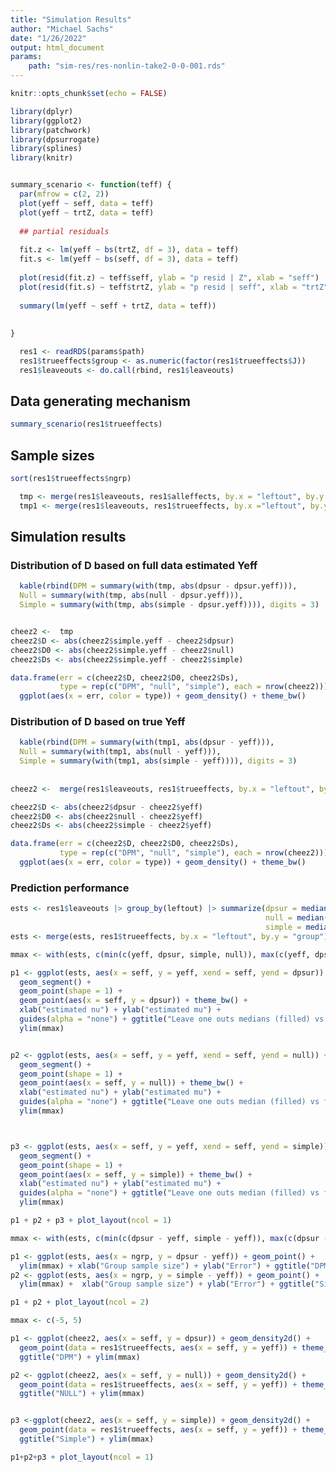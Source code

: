 ```yaml
---
title: "Simulation Results"
author: "Michael Sachs"
date: "1/26/2022"
output: html_document
params: 
    path: "sim-res/res-nonlin-take2-0-0-001.rds"
---
```


```r
knitr::opts_chunk$set(echo = FALSE)

library(dplyr)
library(ggplot2)
library(patchwork)
library(dpsurrogate)
library(splines)
library(knitr)


summary_scenario <- function(teff) {
  par(mfrow = c(2, 2))
  plot(yeff ~ seff, data = teff)
  plot(yeff ~ trtZ, data = teff)
  
  ## partial residuals
  
  fit.z <- lm(yeff ~ bs(trtZ, df = 3), data = teff)
  fit.s <- lm(yeff ~ bs(seff, df = 3), data = teff)
  
  plot(resid(fit.z) ~ teff$seff, ylab = "p resid | Z", xlab = "seff")
  plot(resid(fit.s) ~ teff$trtZ, ylab = "p resid | seff", xlab = "trtZ")
  
  summary(lm(yeff ~ seff + trtZ, data = teff))
  
  
}
```

```r
  
  res1 <- readRDS(params$path)
  res1$trueeffects$group <- as.numeric(factor(res1$trueeffects$J))
  res1$leaveouts <- do.call(rbind, res1$leaveouts)

```


## Data generating mechanism


```r
summary_scenario(res1$trueeffects)
```

## Sample sizes

```r
sort(res1$trueeffects$ngrp)

  tmp <- merge(res1$leaveouts, res1$alleffects, by.x = "leftout", by.y = "group")
  tmp1 <- merge(res1$leaveouts, res1$trueeffects, by.x ="leftout", by.y = "group")

```

## Simulation results

### Distribution of D based on full data estimated Yeff  
  
```r

  kable(rbind(DPM = summary(with(tmp, abs(dpsur - dpsur.yeff))), 
  Null = summary(with(tmp, abs(null - dpsur.yeff))),
  Simple = summary(with(tmp, abs(simple - dpsur.yeff)))), digits = 3)


cheez2 <-  tmp
cheez2$D <- abs(cheez2$simple.yeff - cheez2$dpsur)
cheez2$D0 <- abs(cheez2$simple.yeff - cheez2$null)
cheez2$Ds <- abs(cheez2$simple.yeff - cheez2$simple)

data.frame(err = c(cheez2$D, cheez2$D0, cheez2$Ds),
           type = rep(c("DPM", "null", "simple"), each = nrow(cheez2))) |>
  ggplot(aes(x = err, color = type)) + geom_density() + theme_bw()

```

### Distribution of D based on true Yeff

```r
  
  kable(rbind(DPM = summary(with(tmp1, abs(dpsur - yeff))), 
  Null = summary(with(tmp1, abs(null - yeff))), 
  Simple = summary(with(tmp1, abs(simple - yeff)))), digits = 3)
  
  
cheez2 <-  merge(res1$leaveouts, res1$trueeffects, by.x = "leftout", by.y = "group")

cheez2$D <- abs(cheez2$dpsur - cheez2$yeff)
cheez2$D0 <- abs(cheez2$null - cheez2$yeff)
cheez2$Ds <- abs(cheez2$simple - cheez2$yeff)

data.frame(err = c(cheez2$D, cheez2$D0, cheez2$Ds),
           type = rep(c("DPM", "null", "simple"), each = nrow(cheez2))) |>
  ggplot(aes(x = err, color = type)) + geom_density() + theme_bw()

```  
  
  
### Prediction performance

```r
ests <- res1$leaveouts |> group_by(leftout) |> summarize(dpsur = median(dpsur),
                                                         null = median(null),
                                                         simple = median(simple))
ests <- merge(ests, res1$trueeffects, by.x = "leftout", by.y = "group")

mmax <- with(ests, c(min(c(yeff, dpsur, simple, null)), max(c(yeff, dpsur, simple, null))))

p1 <- ggplot(ests, aes(x = seff, y = yeff, xend = seff, yend = dpsur)) +
  geom_segment() +
  geom_point(shape = 1) +
  geom_point(aes(x = seff, y = dpsur)) + theme_bw() +
  xlab("estimated nu") + ylab("estimated mu") +
  guides(alpha = "none") + ggtitle("Leave one outs medians (filled) vs full (open) - DPM") +
  ylim(mmax)


p2 <- ggplot(ests, aes(x = seff, y = yeff, xend = seff, yend = null)) +
  geom_segment() +
  geom_point(shape = 1) +
  geom_point(aes(x = seff, y = null)) + theme_bw() +
  xlab("estimated nu") + ylab("estimated mu") +
  guides(alpha = "none") + ggtitle("Leave one outs median (filled) vs full (open) - NULL")+
  ylim(mmax)



p3 <- ggplot(ests, aes(x = seff, y = yeff, xend = seff, yend = simple)) +
  geom_segment() +
  geom_point(shape = 1) +
  geom_point(aes(x = seff, y = simple)) + theme_bw() +
  xlab("estimated nu") + ylab("estimated mu") +
  guides(alpha = "none") + ggtitle("Leave one outs median (filled) vs full (open) - Simple")+
  ylim(mmax)

p1 + p2 + p3 + plot_layout(ncol = 1)
```

```r
mmax <- with(ests, c(min(c(dpsur - yeff, simple - yeff)), max(c(dpsur - yeff, simple - yeff))))

p1 <- ggplot(ests, aes(x = ngrp, y = dpsur - yeff)) + geom_point() +
  ylim(mmax) + xlab("Group sample size") + ylab("Error") + ggtitle("DPM") + theme_bw()
p2 <- ggplot(ests, aes(x = ngrp, y = simple - yeff)) + geom_point() +
  ylim(mmax) +  xlab("Group sample size") + ylab("Error") + ggtitle("Simple") + theme_bw()

p1 + p2 + plot_layout(ncol = 2)
```

```r
mmax <- c(-5, 5)

p1 <- ggplot(cheez2, aes(x = seff, y = dpsur)) + geom_density2d() +
  geom_point(data = res1$trueeffects, aes(x = seff, y = yeff)) + theme_bw() +
  ggtitle("DPM") + ylim(mmax)

p2 <- ggplot(cheez2, aes(x = seff, y = null)) + geom_density2d() +
  geom_point(data = res1$trueeffects, aes(x = seff, y = yeff)) + theme_bw() +
  ggtitle("NULL") + ylim(mmax)


p3 <-ggplot(cheez2, aes(x = seff, y = simple)) + geom_density2d() +
  geom_point(data = res1$trueeffects, aes(x = seff, y = yeff)) + theme_bw() +
  ggtitle("Simple") + ylim(mmax)

p1+p2+p3 + plot_layout(ncol = 1)

```


